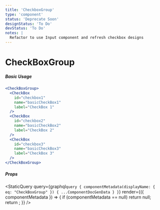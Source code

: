 ```yaml
---
title: 'CheckboxGroup'
type: 'component'
status: 'Deprecate Soon'
designStatus: 'To Do'
devStatus: 'To Do'
notes: |
  Refactor to use Input component and refresh checkbox designs
---
```



# CheckBoxGroup

<SingleComponentStatus frontmatter={props?.pageContext?.frontmatter} />

##### Basic Usage

```jsx live
<CheckBoxGroup>
  <CheckBox
    id="checkbox1"
    name="basicCheckBox1"
    label="CheckBox 1"
  />
  <CheckBox
    id="checkbox2"
    name="basicCheckBox2"
    label="CheckBox 2"
  />
  <CheckBox
    id="checkbox3"
    name="basicCheckBox3"
    label="CheckBox 3"
  />
</CheckBoxGroup>
```

##### Props

<StaticQuery
  query={graphql`
    query {
      componentMetadata(displayName: { eq: "CheckBoxGroup" }) {
        ...ComponentDocGenData
      }
    }
  `}
  render={({ componentMetadata }) => {
    if (componentMetadata == null) return null;
    return <PropsTable propMetaData={componentMetadata.props} />;
  }}
/>
